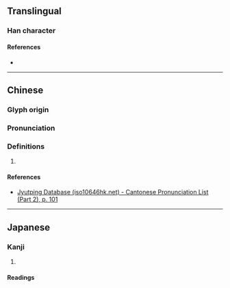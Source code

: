 {{character info}}
==Translingual==

===Han character===
{{Han char|rn=46|rad=山|as=18|sn=21|four=|canj=UYBT|ids=⿱山髜}}

====References====
* {{Han ref|kx=0322.360|dkj=08631|hdz=10807.120|uh=5DD0|ud=24016}}

----

==Chinese==
{{zh-forms}}

===Glyph origin===
{{Han etym}}

===Pronunciation===
{{zh-pron
|m=chǎo
|c=ciu2
|mc=y
|oc=y
|cat=}}

===Definitions===
{{zh-hanzi}}

# {{rfdef|zh|sort=山18}}

====References====
* [http://www.iso10646hk.net/jp/document/download.jsp Jyutping Database (iso10646hk.net) - Cantonese Pronunciation List (Part 2), p. 101]

----

==Japanese==

===Kanji===
{{ja-kanji|grade=|rs=山18}}

# {{rfdef|ja|sort=山18}}

====Readings====
{{ja-readings
|on=ちょう
|kun=やまのさま
|nanori=たか, たかし}}